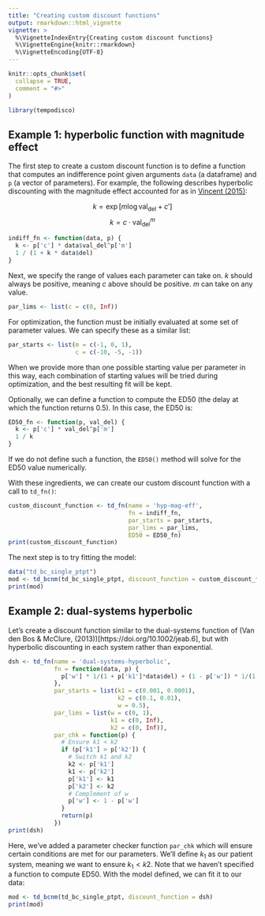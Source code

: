 ```yaml
---
title: "Creating custom discount functions"
output: rmarkdown::html_vignette
vignette: >
  %\VignetteIndexEntry{Creating custom discount functions}
  %\VignetteEngine{knitr::rmarkdown}
  %\VignetteEncoding{UTF-8}
---
```


```r
knitr::opts_chunk$set(
  collapse = TRUE,
  comment = "#>"
)
```

```r
library(tempodisco)
```

## Example 1: hyperbolic function with magnitude effect

The first step to create a custom discount function is to define a function that computes an indifference point given arguments `data` (a dataframe) and `p` (a vector of parameters). For example, the following describes hyperbolic discounting with the magnitude effect accounted for as in [Vincent (2015)](https://doi.org/10.3758/s13428-015-0672-2):

$$k = \exp[ m \log \text{val}_\text{del} + c' ]$$
$$k = c \cdot {\text{val}_\text{del}}^m$$

```r
indiff_fn <- function(data, p) {
  k <- p['c'] * data$val_del^p['m']
  1 / (1 + k * data$del)
}
```

Next, we specify the range of values each parameter can take on. $k$ should always be positive, meaning $c$ above should be positive. $m$ can take on any value.

```r
par_lims <- list(c = c(0, Inf))
```

For optimization, the function must be initially evaluated at some set of parameter values. We can specify these as a similar list:

```r
par_starts <- list(m = c(-1, 0, 1),
                   c = c(-10, -5, -1))
```

When we provide more than one possible starting value per parameter in this way, each combination of starting values will be tried during optimization, and the best resulting fit will be kept.

Optionally, we can define a function to compute the ED50 (the delay at which the function returns 0.5). In this case, the ED50 is:

```r
ED50_fn <- function(p, val_del) {
  k <- p['c'] * val_del^p['m']
  1 / k
}
```

If we do not define such a function, the `ED50()` method will solve for the ED50 value numerically.

With these ingredients, we can create our custom discount function with a call to `td_fn()`:

```r
custom_discount_function <- td_fn(name = 'hyp-mag-eff',
                                  fn = indiff_fn,
                                  par_starts = par_starts,
                                  par_lims = par_lims,
                                  ED50 = ED50_fn)
print(custom_discount_function)
```

The next step is to try fitting the model:

```r
data("td_bc_single_ptpt")
mod <- td_bcnm(td_bc_single_ptpt, discount_function = custom_discount_function)
print(mod)
```
## Example 2: dual-systems hyperbolic

Let's create a discount function similar to the dual-systems function of (Van den Bos & McClure, (2013))[https://doi.org/10.1002/jeab.6], but with hyperbolic discounting in each system rather than exponential.

```r
dsh <- td_fn(name = 'dual-systems-hyperbolic',
             fn = function(data, p) {
               p['w'] * 1/(1 + p['k1']*data$del) + (1 - p['w']) * 1/(1 + p['k2']*data$del)
             },
             par_starts = list(k1 = c(0.001, 0.0001),
                               k2 = c(0.1, 0.01),
                               w = 0.5),
             par_lims = list(w = c(0, 1),
                             k1 = c(0, Inf),
                             k2 = c(0, Inf)),
             par_chk = function(p) {
               # Ensure k1 < k2
               if (p['k1'] > p['k2']) {
                 # Switch k1 and k2
                 k2 <- p['k1']
                 k1 <- p['k2']
                 p['k1'] <- k1
                 p['k2'] <- k2
                 # Complement of w
                 p['w'] <- 1 - p['w']
               }
               return(p)
             })
print(dsh)
```

Here, we've added a parameter checker function `par_chk` which will ensure certain conditions are met for our parameters. We'll define $k_1$ as our patient system, meaning we want to ensure $k_1 < k2$. Note that we haven't specified a function to compute ED50. With the model defined, we can fit it to our data:

```r
mod <- td_bcnm(td_bc_single_ptpt, discount_function = dsh)
print(mod)
```
